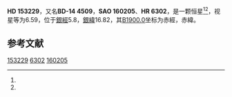{{Starbox begin
| name = HD 153229
}}
{{Starbox observe
| epoch = [[J2000.0|J2000.0]]
| constell = {{星座名待查}}<ref name=SIMBAD>{{cite web
 | url=http://simbad.u-strasbg.fr/simbad/sim-id?Ident=HR+6302
 | title =Pulsating variable Star
 | publisher=Centre de Données astronomiques de Strasbourg
 | work=SIMBAD
 | accessdate=2012-07-13}}</ref><ref name=DATA>{{cite web
 | url=http://vizier.u-strasbg.fr/viz-bin/VizieR-5?-out.add=.&-source=5050&-corr=PK=HR&-out.max=9999&HR=6302
 | title=VizieR Detailed Page
 | accessdate=2012-07-13
 | archive-date=2019-02-16
 | archive-url=https://web.archive.org/web/20190216085907/http://vizier.u-strasbg.fr/viz-bin/VizieR-5?-out.add=.&-source=5050&-corr=PK=HR&-out.max=9999&HR=6302
 | dead-url=no
 }}</ref>
| 星官 = 
| ra = {{RA|16|58|41.6}}<ref name=SIMBAD /><ref name=DATA />
| dec = {{DEC|-14|52|11}}<ref name=SIMBAD /><ref name=DATA />
| appmag_v = 6.59<ref name=SIMBAD /><ref name=DATA />
}}
{{Starbox character
| class = F3IV<ref name=SIMBAD /><ref name=DATA />
| b-v = 0.4<ref name=SIMBAD /><ref name=DATA />
| u-b = 0.01<ref name=SIMBAD /><ref name=DATA />
| r-i = <ref name=SIMBAD /><ref name=DATA />
| variable = 
}}
{{Starbox astrometry
| radial_v = 0.01
| prop_mo_ra = -13
| parallax = 
| p_error = 
}}
{{Starbox catalog
| names =BD-14 4509，[[SAO星表|SAO]] 160205，[[HD星表|HD]] 153229，[[HR星表|HR]] 6302}}
{{Starbox reference |Simbad=HR+6302}}
{{Starbox end}}

'''HD 153229'''，又名'''BD-14 4509'''，'''SAO 160205'''、'''HR 6302'''，是一颗恒星<ref name=SIMBAD /><ref name=DATA />，视星等为6.59，位于[[銀道座標系|銀經]]5.8，[[銀道座標系|銀緯]]16.82，其[[B1900.0|B1900.0]]坐标为赤經{{RA|16|53|0.2}}，赤緯{{DEC|-14|16.82|54}}。

== 参考文献 ==
{{reflist}}

{{star-stub}}

[[Category:HD和HDE天體|153229]]
[[Category:HR天體|6302]]
[[Category:SAO天體|160205]]